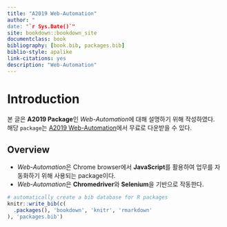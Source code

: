 --- 
title: "A2019 Web-Automation"
author: "
date: "`r Sys.Date()`"
site: bookdown::bookdown_site
documentclass: book
bibliography: [book.bib, packages.bib]
biblio-style: apalike
link-citations: yes
description: "Web-Automation"
---

# Introduction

본 글은 **A2019 Package**인 *Web-Automation*에 대해 설명하기 위해 작성하였다.  
해당 `package`는 [A2019 Web-Automation](https://botstore.automationanywhere.com/bot/a2019-web-automation-package/)에서 무료로 다운받을 수 있다. 

## Overview

* *Web-Automation*은 Chrome browser에서 **JavaScript**를 활용하여 업무를 자동화하기 위해 사용되는 package이다.
* *Web-Automation*은 **Chromedriver**와 **Selenium**을 기반으로 작동한다. 




```{r include=FALSE}
# automatically create a bib database for R packages
knitr::write_bib(c(
  .packages(), 'bookdown', 'knitr', 'rmarkdown'
), 'packages.bib')
```

